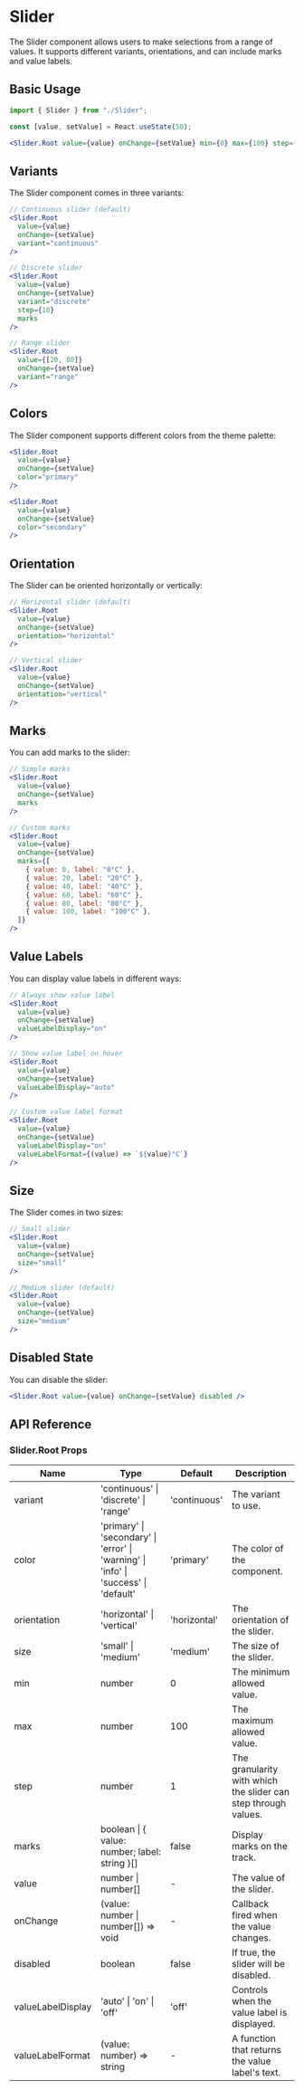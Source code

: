 # Slider

The Slider component allows users to make selections from a range of values. It supports different variants, orientations, and can include marks and value labels.

## Basic Usage

```jsx
import { Slider } from "./Slider";

const [value, setValue] = React.useState(50);

<Slider.Root value={value} onChange={setValue} min={0} max={100} step={1} />;
```

## Variants

The Slider component comes in three variants:

```jsx
// Continuous slider (default)
<Slider.Root
  value={value}
  onChange={setValue}
  variant="continuous"
/>

// Discrete slider
<Slider.Root
  value={value}
  onChange={setValue}
  variant="discrete"
  step={10}
  marks
/>

// Range slider
<Slider.Root
  value={[20, 80]}
  onChange={setValue}
  variant="range"
/>
```

## Colors

The Slider component supports different colors from the theme palette:

```jsx
<Slider.Root
  value={value}
  onChange={setValue}
  color="primary"
/>

<Slider.Root
  value={value}
  onChange={setValue}
  color="secondary"
/>
```

## Orientation

The Slider can be oriented horizontally or vertically:

```jsx
// Horizontal slider (default)
<Slider.Root
  value={value}
  onChange={setValue}
  orientation="horizontal"
/>

// Vertical slider
<Slider.Root
  value={value}
  onChange={setValue}
  orientation="vertical"
/>
```

## Marks

You can add marks to the slider:

```jsx
// Simple marks
<Slider.Root
  value={value}
  onChange={setValue}
  marks
/>

// Custom marks
<Slider.Root
  value={value}
  onChange={setValue}
  marks={[
    { value: 0, label: "0°C" },
    { value: 20, label: "20°C" },
    { value: 40, label: "40°C" },
    { value: 60, label: "60°C" },
    { value: 80, label: "80°C" },
    { value: 100, label: "100°C" },
  ]}
/>
```

## Value Labels

You can display value labels in different ways:

```jsx
// Always show value label
<Slider.Root
  value={value}
  onChange={setValue}
  valueLabelDisplay="on"
/>

// Show value label on hover
<Slider.Root
  value={value}
  onChange={setValue}
  valueLabelDisplay="auto"
/>

// Custom value label format
<Slider.Root
  value={value}
  onChange={setValue}
  valueLabelDisplay="on"
  valueLabelFormat={(value) => `${value}°C`}
/>
```

## Size

The Slider comes in two sizes:

```jsx
// Small slider
<Slider.Root
  value={value}
  onChange={setValue}
  size="small"
/>

// Medium slider (default)
<Slider.Root
  value={value}
  onChange={setValue}
  size="medium"
/>
```

## Disabled State

You can disable the slider:

```jsx
<Slider.Root value={value} onChange={setValue} disabled />
```

## API Reference

### Slider.Root Props

| Name              | Type                                                                                 | Default      | Description                                                    |
| ----------------- | ------------------------------------------------------------------------------------ | ------------ | -------------------------------------------------------------- |
| variant           | 'continuous' \| 'discrete' \| 'range'                                                | 'continuous' | The variant to use.                                            |
| color             | 'primary' \| 'secondary' \| 'error' \| 'warning' \| 'info' \| 'success' \| 'default' | 'primary'    | The color of the component.                                    |
| orientation       | 'horizontal' \| 'vertical'                                                           | 'horizontal' | The orientation of the slider.                                 |
| size              | 'small' \| 'medium'                                                                  | 'medium'     | The size of the slider.                                        |
| min               | number                                                                               | 0            | The minimum allowed value.                                     |
| max               | number                                                                               | 100          | The maximum allowed value.                                     |
| step              | number                                                                               | 1            | The granularity with which the slider can step through values. |
| marks             | boolean \| { value: number; label: string }[]                                        | false        | Display marks on the track.                                    |
| value             | number \| number[]                                                                   | -            | The value of the slider.                                       |
| onChange          | (value: number \| number[]) => void                                                  | -            | Callback fired when the value changes.                         |
| disabled          | boolean                                                                              | false        | If true, the slider will be disabled.                          |
| valueLabelDisplay | 'auto' \| 'on' \| 'off'                                                              | 'off'        | Controls when the value label is displayed.                    |
| valueLabelFormat  | (value: number) => string                                                            | -            | A function that returns the value label's text.                |

```

```
